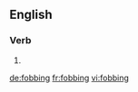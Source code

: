 
==English==

===Verb===
{{head|en|present participle}}

# {{present participle of|fob|lang=en}}

[[de:fobbing]]
[[fr:fobbing]]
[[vi:fobbing]]